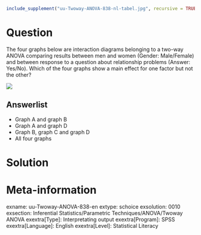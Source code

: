 ```r
include_supplement("uu-Twoway-ANOVA-838-nl-tabel.jpg", recursive = TRUE)
```

Question
========
  
The four graphs below are interaction diagrams belonging to a two-way ANOVA comparing results between men and women (Gender: Male/Female) and between response to a question about relationship problems (Answer: Yes/No). Which of the four graphs show a main effect for one factor but not the other?

![](uu-Twoway-ANOVA-838-nl-tabel.jpg)
  
Answerlist
----------
* Graph A and graph B
* Graph A and graph D
* Graph B, graph C and graph D
* All four graphs


Solution
========

Meta-information
================
exname: uu-Twoway-ANOVA-838-en
extype: schoice
exsolution: 0010
exsection: Inferential Statistics/Parametric Techniques/ANOVA/Twoway ANOVA
exextra[Type]: Interpretating output
exextra[Program]: SPSS
exextra[Language]: English
exextra[Level]: Statistical Literacy

